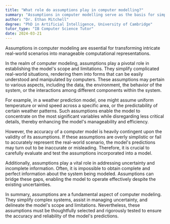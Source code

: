 ```yaml
---
title: "What role do assumptions play in computer modelling?"
summary: "Assumptions in computer modelling serve as the basis for simplifying complex real-world scenarios into manageable computational representations."
author: "Dr. Ethan Mitchell"
degree: "PhD in Artificial Intelligence, University of Cambridge"
tutor_type: "IB Computer Science Tutor"
date: 2024-03-21
---
```


Assumptions in computer modeling are essential for transforming intricate real-world scenarios into manageable computational representations.

In the realm of computer modeling, assumptions play a pivotal role in establishing the model's scope and limitations. They simplify complicated real-world situations, rendering them into forms that can be easily understood and manipulated by computers. These assumptions may pertain to various aspects, including the data, the environment, the behavior of the system, or the interactions among different components within the system.

For example, in a weather prediction model, one might assume uniform temperature or wind speed across a specific area, or the predictability of certain weather patterns. Such assumptions enable the model to concentrate on the most significant variables while disregarding less critical details, thereby enhancing the model's manageability and efficiency.

However, the accuracy of a computer model is heavily contingent upon the validity of its assumptions. If these assumptions are overly simplistic or fail to accurately represent the real-world scenario, the model's predictions may turn out to be inaccurate or misleading. Therefore, it is crucial to carefully evaluate and test the assumptions incorporated into a model.

Additionally, assumptions play a vital role in addressing uncertainty and incomplete information. Often, it is impossible to obtain complete and perfect information about the system being modeled. Assumptions can bridge these gaps, enabling the model to operate effectively despite the existing uncertainties.

In summary, assumptions are a fundamental aspect of computer modeling. They simplify complex systems, assist in managing uncertainty, and delineate the model's scope and limitations. Nevertheless, these assumptions must be thoughtfully selected and rigorously tested to ensure the accuracy and reliability of the model's predictions.
    